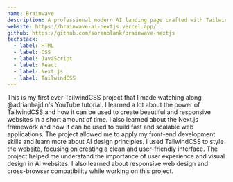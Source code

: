 ```yaml
---
name: Brainwave
description: A professional modern AI landing page crafted with TailwindCSS library and the powerful Next.js framework.
website: https://brainwave-ai-nextjs.vercel.app/
github: https://github.com/sorenblank/brainwave-nextjs
techstack:
  - label: HTML
  - label: CSS
  - label: JavaScript
  - label: React
  - label: Next.js
  - label: TailwindCSS
---
```


This is my first ever TailwindCSS project that I made watching along @adrianhajdin's YouTube tutorial. I learned a lot about the power of TailwindCSS and how it can be used to create beautiful and responsive websites in a short amount of time. I also learned about the Next.js framework and how it can be used to build fast and scalable web applications. The project allowed me to apply my front-end development skills and learn more about AI design principles. I used TailwindCSS to style the website, focusing on creating a clean and user-friendly interface. The project helped me understand the importance of user experience and visual design in AI websites. I also learned about responsive web design and cross-browser compatibility while working on this project. 